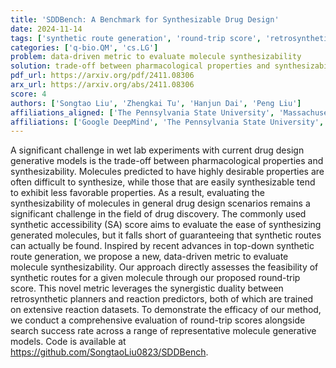 ```yaml
---
title: 'SDDBench: A Benchmark for Synthesizable Drug Design'
date: 2024-11-14
tags: ['synthetic route generation', 'round-trip score', 'retrosynthetic planners', 'generative models', 'data-driven metric', 'pharmacological properties', 'reaction predictors', 'synthesizability', 'drug design', 'synthetic accessibility score']
categories: ['q-bio.QM', 'cs.LG']
problem: data-driven metric to evaluate molecule synthesizability
solution: trade-off between pharmacological properties and synthesizability
pdf_url: https://arxiv.org/pdf/2411.08306
arx_url: https://arxiv.org/abs/2411.08306
score: 4
authors: ['Songtao Liu', 'Zhengkai Tu', 'Hanjun Dai', 'Peng Liu']
affiliations_aligned: ['The Pennsylvania State University', 'Massachusetts Institute of Technology', 'Google DeepMind', 'The Pennsylvania State University']
affiliations: ['Google DeepMind', 'The Pennsylvania State University', 'Massachusetts Institute of Technology']
---
```



A significant challenge in wet lab experiments with current drug design generative models is the trade-off between pharmacological properties and synthesizability. Molecules predicted to have highly desirable properties are often difficult to synthesize, while those that are easily synthesizable tend to exhibit less favorable properties. As a result, evaluating the synthesizability of molecules in general drug design scenarios remains a significant challenge in the field of drug discovery. The commonly used synthetic accessibility (SA) score aims to evaluate the ease of synthesizing generated molecules, but it falls short of guaranteeing that synthetic routes can actually be found. Inspired by recent advances in top-down synthetic route generation, we propose a new, data-driven metric to evaluate molecule synthesizability. Our approach directly assesses the feasibility of synthetic routes for a given molecule through our proposed round-trip score. This novel metric leverages the synergistic duality between retrosynthetic planners and reaction predictors, both of which are trained on extensive reaction datasets. To demonstrate the efficacy of our method, we conduct a comprehensive evaluation of round-trip scores alongside search success rate across a range of representative molecule generative models. Code is available at https://github.com/SongtaoLiu0823/SDDBench.